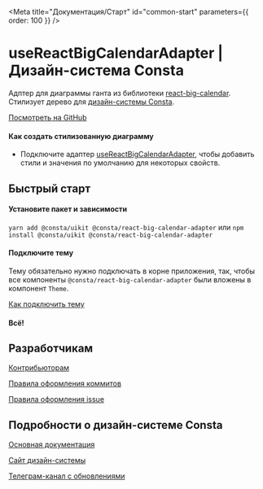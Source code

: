 
<Meta title="Документация/Старт" id="common-start" parameters={{ order: 100 }} />

# useReactBigCalendarAdapter | Дизайн-система Consta

Адптер для диаграммы ганта из библиотеки [react-big-calendar](http://jquense.github.io/react-big-calendar/examples/index.html?path=/story/about-big-calendar--page). Стилизует дерево для [дизайн-системы Consta](https://consta.gazprom-neft.ru/).

[Посмотреть на GitHub](https://github.com/consta-design-system/react-big-calendar-adapter)

#### Как создать стилизованную диаграмму

- Подключите адаптер [useReactBigCalendarAdapter](?path=/docs/utils-useReactBigCalendarAdapter--playground), чтобы добавить стили и значения по умолчанию для некоторых свойств.

## Быстрый старт

#### Установите пакет и зависимости

`yarn add @consta/uikit @consta/react-big-calendar-adapter` или `npm install @consta/uikit @consta/react-big-calendar-adapter`

#### Подключите тему

Тему обязательно нужно подключать в корне приложения, так, чтобы все компоненты `@consta/react-big-calendar-adapter` были вложены в компонент `Theme`.

[Как подключить тему](https://consta-uikit.vercel.app/?path=/docs/thematization-how-to-connect-theme--page)

#### Всë!

## Разработчикам

[Контрибьюторам](https://consta-uikit.vercel.app/?path=/docs/common-develop-contributors--page)

[Правила оформления коммитов](https://consta-uikit.vercel.app/?path=/docs/common-develop-commits-style--page)

[Правила оформления issue](https://consta-uikit.vercel.app/?path=/docs/common-develop-issues--page)

## Подробности о дизайн-системе Consta

[Основная документация](https://consta-uikit.vercel.app/?path=/docs/common-about--page)

[Сайт дизайн-системы](https://consta.gazprom-neft.ru/)

[Телеграм-канал с обновлениями](https://t.me/consta_ui_releases)
